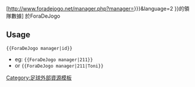 [http://www.foradejogo.net/manager.php?manager={{{1|{{{id}}}}}}&language=2 {{{2|{{PAGENAMEBASE}}}}}的領隊數據] 於ForaDeJogo<noinclude>

==Usage==
<code><nowiki>{{ForaDeJogo manager|id}}</nowiki></code>
* eg: <code><nowiki>{{ForaDeJogo manager|211}}</nowiki></code>
* or <code><nowiki>{{ForaDeJogo manager|211|Toni}}</nowiki></code>
[[Category:足球外部資源模板]]
</noinclude>